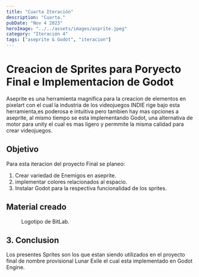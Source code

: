 ```yaml
---
title: "Cuarta Iteración"
description: "Cuarta."
pubDate: "Nov 4 2023"
heroImage: "../../assets/images/asprite.jpeg"
category: "Iteración 4"
tags: ["aseprite & Godot", "iteracion"]
---
```


# Creacion de Sprites para Poryecto Final e Implementacion de Godot

Aseprite es una herramienta magnifica para la creacion de elementos en pixelart
con el cual la industria de los videojuegos INDIE rige bajo esta herramienta,es poderosa e intuitiva pero 
tambien hay mas opciones a aseprite, al mismo tiempo se esta implementando Godot, una alternativa de motor 
para unity el cual es mas ligero y permmite la misma calidad para crear videojuegos.

## Objetivo

Para esta iteracion del proyecto Final se planeo:
1. Crear variedad de Enemigos en aseprite.
2. implementar colores relacionados al espacio.
3. Instalar Godot para la respectiva funcionalidad de los sprites.

## Material creado

<figure>
    <img
        class="w-3/5 h-full mx-auto px-auto"
        src="https://onedrive.live.com/embed?resid=B3617E53BCF30304%21157&authkey=%21ANncUF62kdRvIr0&width=6250&height=6250"
        alt=""
    />
    <figcaption>Logotipo de BitLab.</figcaption>
</figure>

## 3. Conclusion

Los presentes Sprites son los que estan siendo utilizados en
el proyecto final de nombre provisional Lunar Exile
el cual esta implementado en Godot Engine.